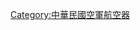 {{Catnav|頁面分類|地理|国家|亚洲国家|中華民國|中華民國空軍|中華民國空軍裝備|中華民國空軍航空器}}
{{Catnav|頁面分類|各種主題的頁面分類|按國家分類|各國軍事|台灣軍事|中華民國空軍|中華民國空軍裝備|中華民國空軍航空器}}
{{Catnav|頁面分類|航空器|各國航空器|中華民國航空器|中華民國空軍航空器}}

[[Category:中華民國空軍航空器|Category:中華民國空軍航空器]]